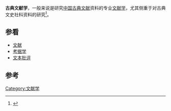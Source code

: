 '''古典文献学'''，一般来说是研究[[中国古代典籍|中国古典文献]]资料的专业[[文献学|文献学]]，尤其侧重于对古典文史社科资料的研究<ref>{{Cite book|title=大学专业选择指南 文理兼收专业分册|last=盈帆生涯编著|first=|publisher=上海：上海科学技术文献出版社|year=2014年3月|isbn=978-7-5439-6188-3|location=|pages=28}}</ref>。

==参看==
*[[文献|文献]]
*[[考据学|考据学]]
*[[文本批评|文本批评]]

==参考==
{{reflist}}
{{Library science-stub}}
[[Category:文献学|Category:文献学]]